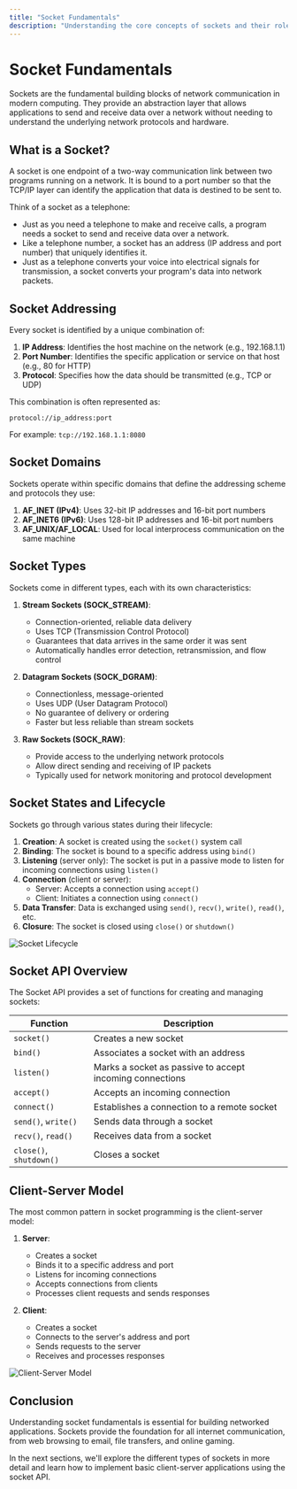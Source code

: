 ```yaml
---
title: "Socket Fundamentals"
description: "Understanding the core concepts of sockets and their role in network communication"
---
```


# Socket Fundamentals

Sockets are the fundamental building blocks of network communication in modern computing. They provide an abstraction layer that allows applications to send and receive data over a network without needing to understand the underlying network protocols and hardware.

## What is a Socket?

A socket is one endpoint of a two-way communication link between two programs running on a network. It is bound to a port number so that the TCP/IP layer can identify the application that data is destined to be sent to.

Think of a socket as a telephone:
- Just as you need a telephone to make and receive calls, a program needs a socket to send and receive data over a network.
- Like a telephone number, a socket has an address (IP address and port number) that uniquely identifies it.
- Just as a telephone converts your voice into electrical signals for transmission, a socket converts your program's data into network packets.

## Socket Addressing

Every socket is identified by a unique combination of:

1. **IP Address**: Identifies the host machine on the network (e.g., 192.168.1.1)
2. **Port Number**: Identifies the specific application or service on that host (e.g., 80 for HTTP)
3. **Protocol**: Specifies how the data should be transmitted (e.g., TCP or UDP)

This combination is often represented as:
```
protocol://ip_address:port
```

For example: `tcp://192.168.1.1:8080`

## Socket Domains

Sockets operate within specific domains that define the addressing scheme and protocols they use:

1. **AF_INET (IPv4)**: Uses 32-bit IP addresses and 16-bit port numbers
2. **AF_INET6 (IPv6)**: Uses 128-bit IP addresses and 16-bit port numbers
3. **AF_UNIX/AF_LOCAL**: Used for local interprocess communication on the same machine

## Socket Types

Sockets come in different types, each with its own characteristics:

1. **Stream Sockets (SOCK_STREAM)**: 
   - Connection-oriented, reliable data delivery
   - Uses TCP (Transmission Control Protocol)
   - Guarantees that data arrives in the same order it was sent
   - Automatically handles error detection, retransmission, and flow control

2. **Datagram Sockets (SOCK_DGRAM)**:
   - Connectionless, message-oriented
   - Uses UDP (User Datagram Protocol)
   - No guarantee of delivery or ordering
   - Faster but less reliable than stream sockets

3. **Raw Sockets (SOCK_RAW)**:
   - Provide access to the underlying network protocols
   - Allow direct sending and receiving of IP packets
   - Typically used for network monitoring and protocol development

## Socket States and Lifecycle

Sockets go through various states during their lifecycle:

1. **Creation**: A socket is created using the `socket()` system call
2. **Binding**: The socket is bound to a specific address using `bind()`
3. **Listening** (server only): The socket is put in a passive mode to listen for incoming connections using `listen()`
4. **Connection** (client or server): 
   - Server: Accepts a connection using `accept()`
   - Client: Initiates a connection using `connect()`
5. **Data Transfer**: Data is exchanged using `send()`, `recv()`, `write()`, `read()`, etc.
6. **Closure**: The socket is closed using `close()` or `shutdown()`

<img className="max-w-xl rounded-xl mx-auto" src="https://developer.socket.tech/img/SendMessageOutbound.png" alt="Socket Lifecycle" />

## Socket API Overview

The Socket API provides a set of functions for creating and managing sockets:

| Function | Description |
|----------|-------------|
| `socket()` | Creates a new socket |
| `bind()` | Associates a socket with an address |
| `listen()` | Marks a socket as passive to accept incoming connections |
| `accept()` | Accepts an incoming connection |
| `connect()` | Establishes a connection to a remote socket |
| `send()`, `write()` | Sends data through a socket |
| `recv()`, `read()` | Receives data from a socket |
| `close()`, `shutdown()` | Closes a socket |

## Client-Server Model

The most common pattern in socket programming is the client-server model:

1. **Server**:
   - Creates a socket
   - Binds it to a specific address and port
   - Listens for incoming connections
   - Accepts connections from clients
   - Processes client requests and sends responses

2. **Client**:
   - Creates a socket
   - Connects to the server's address and port
   - Sends requests to the server
   - Receives and processes responses

<img className="max-w-xl rounded-xl mx-auto" src="https://www.liquidweb.com/wp-content/uploads/2024/03/client-server-network-1024x653-1.jpg" alt="Client-Server Model" />

## Conclusion

Understanding socket fundamentals is essential for building networked applications. Sockets provide the foundation for all internet communication, from web browsing to email, file transfers, and online gaming.

In the next sections, we'll explore the different types of sockets in more detail and learn how to implement basic client-server applications using the socket API.
